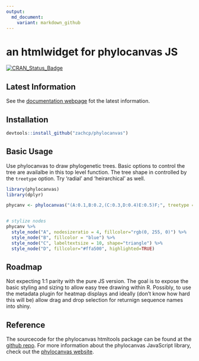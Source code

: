 ```yaml
---
output:
  md_document:
    variant: markdown_github
---
```


an htmlwidget for phylocanvas JS
================================

[![CRAN\_Status\_Badge](http://www.r-pkg.org/badges/version/phylocanvas)](https://cran.r-project.org/package=phylocanvas)


Latest Information
------------------

See the [documentation webpage](https://zachcp.github.io/phylocanvas/) fot the latest information.

Installation
------------

``` r
devtools::install_github("zachcp/phylocanvas")
```

Basic Usage
-----------

Use phylocanvas to draw phylogenetic trees. Basic options to control the tree are availalbe in this top level function. The tree shape in controlled by the `treetype` option. Try 'radial' and 'heirarchical' as well.

``` r
library(phylocanvas)
library(dplyr)

phycanv <- phylocanvas("(A:0.1,B:0.2,(C:0.3,D:0.4)E:0.5)F;", treetype = "rectangular", alignlabels = T)


# stylize nodes
phycanv %>%
  style_node("A", nodesizeratio = 4, fillcolor="rgb(0, 255, 0)") %>% 
  style_node("B", fillcolor = "blue") %>%
  style_node("C", labeltextsize = 10, shape="triangle") %>%
  style_node("D", fillcolor="#ffa500", highlighted=TRUE) 
```

Roadmap
-------

Not expecting 1:1 parity with the pure JS version. The goal is to expose the basic styling and sizing to allow easy tree drawing within R. Possibly, to use the metadata plugin for heatmap displays and ideally (don't know how hard this will be) allow drag and drop selection for returnign sequence names into shiny.

Reference
---------

The sourcecode for the phylocanvas htmltools package can be found at the [github repo](https://github.com/zachcp/phylocanvas). For more information about the phylocanvas JavaScript library, check out the [phylocanvas website](http://phylocanvas.org).
